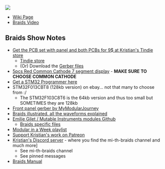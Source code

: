 <img src="https://raw.githubusercontent.com/land-boards/lb-boards/master/SYNTHS/Docs/Modules/Mutable%20Instruments/MI%20Braids/MI%20Thru%20Hole%20Braids%20Assembled/Braids_Assembled_720pxV.jpg"></img>

* [http://land-boards.com/blwiki/index.php?title=Through-hole_Braids Wiki Page]
* [https://www.youtube.com/watch?v=EpqNQiMcVl8 Braids Video]

== Braids Show Notes ==

* [https://www.tindie.com/products/27457/ Get the PCB set with panel and both PCBs for 9$ at Kristian's Tindie store]
** [https://www.tindie.com/stores/Sourcery/ Tindie store]
** (Or) Download the [https://sound-force.nl/?page_id=3179 Gerber files]  
* [https://www.aliexpress.us/item/2251801139870562.html?aff_fcid=3b9fa86eb0554ff29ba0a6b77c812cbd-1668328660760-01745-_DFPvQEB&tt=CPS_NORMAL&aff_fsk=_DFPvQEB&aff_platform=shareComponent-detail&sk=_DFPvQEB&aff_trace_key=3b9fa86eb0554ff29ba0a6b77c812cbd-1668328660760-01745-_DFPvQEB&terminal_id=27d42930204b4f3ca90005888e7c8cd4&afSmartRedirect=y&gatewayAdapt=glo2usa4itemAdapt&_randl_shipto=US 5pcs Red Common Cathode 7 segment display] - '''MAKE SURE TO CHOOSE COMMON CATHODE'''
* [https://www.aliexpress.us/item/3256801435312142.html?aff_fcid=19e3c157d442455d96274e2a86d0207e-1668328775090-01714-_Ddyuri3&tt=CPS_NORMAL&aff_fsk=_Ddyuri3&aff_platform=shareComponent-detail&sk=_Ddyuri3&aff_trace_key=19e3c157d442455d96274e2a86d0207e-1668328775090-01714-_Ddyuri3&terminal_id=27d42930204b4f3ca90005888e7c8cd4&afSmartRedirect=y&gatewayAdapt=glo2usa4itemAdapt&_randl_shipto=US Get a STM32 Programmer here]
* STM32F013CBT8 (128kb version) on ebay... not that many to choose from :/ 
** The STM32F103C8T6 is the 64kb version and thus too small but SOMETIMES they are 128kb
* [https://github.com/MyModularJourney/Braids Front panel gerber by MyModularJourney]
* [http://www.vo1t.com/Euro//BraidsIllustrated1.8.pdf Braids illustrated. all the waveforms explained]
* [https://github.com/pichenettes/eurorack Emilie Gilet / Mutable Instruments modules Github]
** [https://github.com/pichenettes/eurorack/tree/master/braids Braids specific files]
* [https://www.youtube.com/playlist?list=PLyE56WXw0_5Q5QGMEXWmskuhojKyRdA3T Modular in a Week playlist]
* [https://www.patreon.com/SourceryOne Support Kristian's work on Patreon]
* [https://discord.gg/pZtVheVCTW Kristian's Discord server] - where you find the mi-th-braids channel and much more]
** See mi-th-braids channel
** See pinned messages
* [https://mutable-instruments.net/modules/braids/manual/ Braids Manual]
